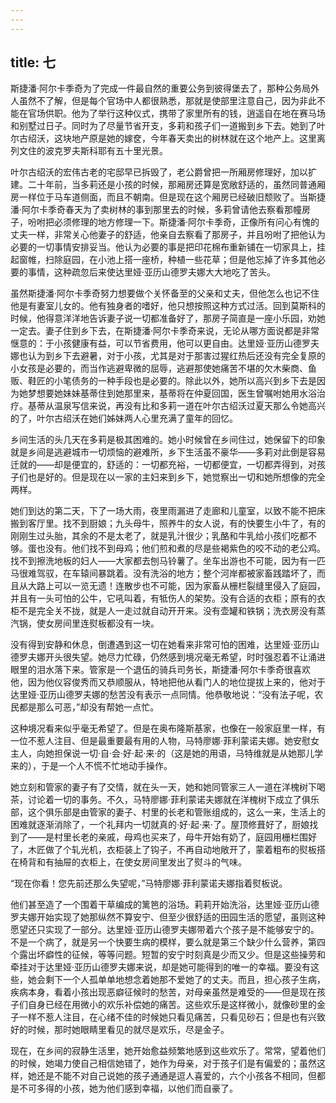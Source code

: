 ```yaml
---
---
---
```

title: 七
---



斯捷潘·阿尔卡季奇为了完成一件最自然的重要公务到彼得堡去了，那种公务局外人虽然不了解，但是每个官场中人都很熟悉，那就是使部里注意自己，因为非此不能在官场供职。他为了举行这种仪式，携带了家里所有的钱，逍遥自在地在赛马场和别墅过日子。同时为了尽量节省开支，多莉和孩子们一道搬到乡下去。她到了叶尔古绍沃，这块地产原是她的嫁奁，今年春天卖出的树林就在这个地产上。这里离列文住的波克罗夫斯科耶有五十里光景。

叶尔古绍沃的宏伟古老的宅邸早已拆毁了，老公爵曾把一所厢房修理好，加以扩建。二十年前，当多莉还是小孩的时候，那厢房还算是宽敞舒适的，虽然同普通厢房一样位于马车道侧面，而且不朝南。但是现在这个厢房已经破旧颓败了。当斯捷潘·阿尔卡季奇春天为了卖树林的事到那里去的时候，多莉曾请他去察看那幢房子，吩咐把必须修理的地方修理一下。斯捷潘·阿尔卡季奇，正像所有问心有愧的丈夫一样，非常关心他妻子的舒适，他亲自去察看了那房子，并且吩咐了把他认为必要的一切事情安排妥当。他认为必要的事是把印花棉布重新铺在一切家具上，挂起窗帷，扫除庭园，在小池上搭一座桥，种植一些花草；但是他忘掉了许多其他必要的事情，这种疏忽后来使达里娅·亚历山德罗夫娜大大地吃了苦头。

虽然斯捷潘·阿尔卡季奇努力想要做个关怀备至的父亲和丈夫，但他怎么也记不住他是有妻室儿女的。他有独身者的嗜好，他只想按照这种方式过活。回到莫斯科的时候，他得意洋洋地告诉妻子说一切都准备好了，那房子简直是一座小乐园，劝她一定去。妻子住到乡下去，在斯捷潘·阿尔卡季奇来说，无论从哪方面说都是非常惬意的：于小孩健康有益，可以节省费用，他可以更自由。达里娅·亚历山德罗夫娜也认为到乡下去避暑，对于小孩，尤其是对于那害过猩红热后还没有完全复原的小女孩是必要的，而当作逃避卑微的屈辱，逃避那使她痛苦不堪的欠木柴商、鱼贩、鞋匠的小笔债务的一种手段也是必要的。除此以外，她所以高兴到乡下去是因为她梦想要她妹妹基蒂住到她那里来，基蒂将在仲夏回国，医生曾嘱咐她用水浴治疗。基蒂从温泉写信来说，再没有比和多莉一道在叶尔古绍沃过夏天那么令她高兴的了，叶尔古绍沃在她们姊妹两人心里充满了童年的回忆。

乡间生活的头几天在多莉是极其困难的。她小时候曾在乡间住过，她保留下的印象就是乡间是逃避城市一切烦恼的避难所，乡下生活虽不豪华——多莉对此倒是容易迁就的——却是便宜的，舒适的：一切都充裕，一切都便宜，一切都弄得到，对孩子们也是好的。但是现在以一家的主妇来到乡下，她觉察出一切和她所想像的完全两样。

她们到达的第二天，下了一场大雨，夜里雨漏进了走廊和儿童室，以致不能不把床搬到客厅里。找不到厨娘；九头母牛，照养牛的女人说，有的快要生小牛了，有的刚刚生过头胎，其余的不是太老了，就是乳汁很少；乳酪和牛乳给小孩们吃都不够。蛋也没有。他们找不到母鸡；他们煎和煮的尽是些褐紫色的咬不动的老公鸡。找不到擦洗地板的妇人——大家都去刨马铃薯了。坐车出游也不可能，因为有一匹马很难驾驭，在车辕间暴跳着。没有洗浴的地方；整个河岸都被家畜践踏坏了，而且从大路上可以一览无遗！连散步也不可能，因为家畜从栅栏裂缝里侵入了庭园，并且有一头可怕的公牛，它吼叫着，有牴伤人的架势。没有合适的衣柜；原有的衣柜不是完全关不拢，就是人一走过就自动开开来。没有壶罐和铁锅；洗衣房没有蒸汽锅，使女房间里连熨板都没有一块。

没有得到安静和休息，倒遭遇到这一切在她看来非常可怕的困难，达里娅·亚历山德罗夫娜开头很失望。她尽力忙碌，仍然感到境况毫无希望，时时强忍着不让涌进眼里的泪水落下来。管家是一个退伍的骑兵司务长，斯捷潘·阿尔卡季奇很喜欢他，因为他仪容俊秀而又恭顺服从，特地把他从看门人的地位提拔上来的，他对于达里娅·亚历山德罗夫娜的愁苦没有表示一点同情。他恭敬地说：“没有法子呢，农民都是那么可恶，”却没有帮她一点忙。

这种境况看来似乎毫无希望了。但是在奥布隆斯基家，也像在一般家庭里一样，有一位不惹人注目、但是最重要最有用的人物，马特廖娜·菲利蒙诺夫娜。她安慰女主人，向她担保说一切·自·会·好·起·来·的（这是她的用语，马特维就是从她那儿学来的），于是一个人不慌不忙地动手操作。

她立刻和管家的妻子有了交情，就在头一天，她和她同管家三人一道在洋槐树下喝茶，讨论着一切的事务。不久，马特廖娜·菲利蒙诺夫娜就在洋槐树下成立了俱乐部，这个俱乐部是由管家的妻子、村里的长老和管账组成的，这么一来，生活上的困难就逐渐消除了，一个礼拜内一切就真的·好·起·来·了。屋顶修葺好了，厨娘找到了——是村里长老的亲戚，母鸡也买来了，母牛开始有奶了，庭园用栅栏围好了，木匠做了个轧光机，衣柜装上了钩子，不再自动地敞开了，蒙着粗布的熨板搭在椅背和有抽屉的衣柜上，在使女房间里发出了熨斗的气味。

“现在你看！您先前还那么失望呢，”马特廖娜·菲利蒙诺夫娜指着熨板说。

他们甚至造了一个围着干草编成的篱笆的浴场。莉莉开始洗浴，达里娅·亚历山德罗夫娜开始实现了她那纵然不算安宁、但至少很舒适的田园生活的愿望，虽则这种愿望还只实现了一部分。达里娅·亚历山德罗夫娜带着六个孩子是不能够安宁的。不是一个病了，就是另一个快要生病的模样，要么就是第三个缺少什么营养，第四个露出坏癖性的征候，等等问题。短暂的安宁时刻真是少而又少。但是这些操劳和牵挂对于达里娅·亚历山德罗夫娜来说，却是她可能得到的唯一的幸福。要没有这些，她会剩下一个人孤单单地想念着她那不爱她了的丈夫。而且，担心孩子生病，疾病本身，看着小孩出现恶癖征候时的愁苦，对母亲虽然是难受的——但是现在孩子们自身已经在用微小的欢乐补偿她的痛苦。这些欢乐是这样微小，就像砂里的金子一样不惹人注目，在心绪不佳的时候她只看见痛苦，只看见砂石；但是也有兴致好的时候，那时她眼睛里看见的就尽是欢乐，尽是金子。

现在，在乡间的寂静生活里，她开始愈益频繁地感到这些欢乐了。常常，望着他们的时候，她竭力使自己相信她错了，她作为母亲，对于孩子们是有偏爱的；虽然这样，她还是不能不对自己说她的孩子通通是逗人喜爱的，六个小孩各不相同，但都是不可多得的小孩，她为他们感到幸福，以他们而自豪了。